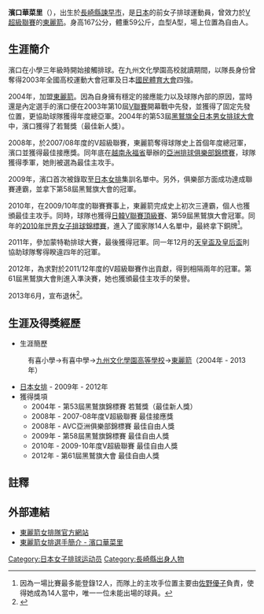 {{blpsources|time=2013-09-21T13:01:59+00:00}}
{{volleyball player infobox
|fullname = 濱口華菜里
|nickname = Ri（リィ）
|image = 
|birth_date ={{birth_date_and_age|1985|8|29|mf=y}}
|birth_place = {{JPN}}[[長崎縣|長崎縣]][[諫早市|諫早市]]
|death_date =
|residence = 
|spike = 280厘米
|block = 269厘米
|height = {{height|m=1.67}}
|weight = {{weight|kg=59}}
|position = 自由人
|currentclub = 
|clubnumber = 
|nationalteam =  {{JPN}}
|medaltemplates =
{{MedalSport | 女子[[排球|排球]]}}
{{MedalCountry | {{JPN}}}}
{{MedalCompetition|[[世界排球錦標賽|世界排球錦標賽]]}} 
{{MedalBronze| [[2010年世界女子排球錦標賽|2010年日本]] | 隊際 }} 
}} 
{{japanese|japanese=濱口華菜里|kana=はまぐち　かなり|romaji=Hamaguchi Kanari}}
'''濱口華菜里'''（{{bd|1985年|8月29日}}），出生於[[長崎縣|長崎縣]][[諫早市|諫早市]]，是[[日本|日本]]的前女子排球運動員，曾效力於[[V超級聯賽|V超級聯賽]]的[[東麗箭_(女子排球)|東麗箭]]。身高167公分，體重59公斤，血型A型，場上位置為自由人。

==生涯簡介==
濱口在小學三年級時開始接觸排球。在九州文化學園高校就讀期間，以隊長身份曾奪得2003年全國高校運動大會冠軍及日本[[國民體育大會|國民體育大會]]四強。

2004年，加盟[[東麗箭_(女子排球)|東麗箭]]。因為自身擁有穩定的接應能力以及球隊內部的原因，當時還是內定選手的濱口便在2003年第10屆[[V聯賽_(排球)|V聯賽]]開幕戰中先發，並獲得了固定先發位置，更協助球隊獲得年度總亞軍。2004年的第53屆[[黑鷲旗全日本男女排球大會|黑鷲旗全日本男女排球大會]]中，濱口獲得了若鷲獎（最佳新人獎）。

2008年，於2007/08年度的V超級聯賽，東麗箭奪得球隊史上首個年度總冠軍，濱口並獲得最佳接應獎。同年底在[[越南|越南]][[永福省|永福省]]舉辦的[[亞洲排球俱樂部錦標賽|亞洲排球俱樂部錦標賽]]，球隊獲得季軍，她則被選為最佳主攻手。

2009年，濱口首次被錄取至[[日本女排|日本女排]]集訓名單中。另外，俱樂部方面成功達成聯賽連霸，並拿下第58屆黑鷲旗大會的冠軍。

2010年，在2009/10年度的聯賽賽事上，東麗箭完成史上初次三連霸，個人也獲頒最佳主攻手。同時，球隊也獲得[[日韓V聯賽頂級賽|日韓V聯賽頂級賽]]、第59屆黑鷲旗大會冠軍。同年的[[2010年世界女子排球錦標賽|2010年世界女子排球錦標賽]]，進入了國家隊14人名單中，最終拿下銅牌<ref>因為一場比賽最多能登錄12人，而隊上的主攻手位置主要由[[佐野優子|佐野優子]]負責，使得她成為14人當中，唯一一位未能出場的球員。</ref>。

2011年，參加蒙特勒排球大賽，最後獲得冠軍。同一年12月的[[天皇盃及皇后盃全日本排球選手權大會|天皇盃及皇后盃]]則協助球隊奪得睽違四年的冠軍。

2012年，為求對於2011/12年度的V超級聯賽作出貢獻，得到相隔兩年的冠軍。第61屆黑鷲旗大會則進入準決賽，她也獲頒最佳主攻手的榮譽。

2013年6月，宣布退休<ref>{{cite web|url=http://www.toray-arrows.jp/women/topics/detail.html?key=C7F2C80919D6D26C49257B7D000BB5AD|title=濱口選手の勇退について|author=東麗箭|accessdate=2013-06-04|deadurl=yes|archiveurl=https://web.archive.org/web/20130609072913/http://www.toray-arrows.jp/women/topics/detail.html?key=C7F2C80919D6D26C49257B7D000BB5AD|archivedate=2013-06-09}}</ref>。

==生涯及得獎經歷==
* 生涯簡歷
:有喜小學→有喜中學→[[九州文化學園高等學校|九州文化學園高等學校]]→[[東麗箭_(女子排球)|東麗箭]]（2004年 - 2013年）
* [[日本女排|日本女排]] - 2009年 - 2012年
* 獲得獎項
** 2004年 - 第53屆黑鷲旗錦標賽 若鷲獎（最佳新人獎）
** 2008年 - 2007-08年度V超級聯賽 最佳接應獎
** 2008年 - AVC亞洲俱樂部錦標賽 最佳自由人獎
** 2009年 - 第58屆黑鷲旗錦標賽 最佳自由人獎
** 2010年 - 2009-10年度V超級聯賽 最佳自由人獎
** 2012年 - 第61屆黑鷲旗大會 最佳自由人獎

== 註釋 ==
{{reflist}}

==外部連結==
*[http://www.toray-arrows.jp/women/index.html 東麗箭女排隊官方網站] {{Wayback|url=http://www.toray-arrows.jp/women/index.html |date=20110811020924 }} {{ja icon}}
*[https://web.archive.org/web/20130525053045/http://www.toray-arrows.jp/women/member/k_hamaguchi.html 東麗箭女排選手簡介 - 濱口華菜里] {{ja icon}}

{{DEFAULTSORT:Hamaguchi, Kanari}}
[[Category:日本女子排球运动员|Category:日本女子排球运动员]]
[[Category:長崎縣出身人物|Category:長崎縣出身人物]]